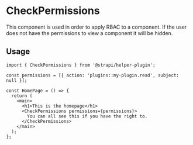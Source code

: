 
<Meta title="components/CheckPermissions" />

# CheckPermissions

This component is used in order to apply RBAC to a component. If the user does not have the permissions to view a component it will be hidden.

## Usage

```
import { CheckPermissions } from '@strapi/helper-plugin';

const permissions = [{ action: 'plugins::my-plugin.read', subject: null }];

const HomePage = () => {
  return (
    <main>
      <h1>This is the homepage</h1>
      <CheckPermissions permissions={permissions}>
        You can all see this if you have the right to.
      </CheckPermissions>
    </main>
  );
};
```
